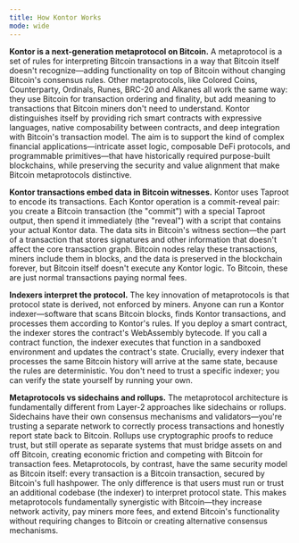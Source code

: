 ```yaml
---
title: How Kontor Works
mode: wide
---
```


**Kontor is a next-generation metaprotocol on Bitcoin.** A metaprotocol is a set of rules for interpreting Bitcoin transactions in a way that Bitcoin itself doesn't recognize—adding functionality on top of Bitcoin without changing Bitcoin's consensus rules. Other metaprotocols, like Colored Coins, Counterparty, Ordinals, Runes, BRC-20 and Alkanes all work the same way: they use Bitcoin for transaction ordering and finality, but add meaning to transactions that Bitcoin miners don't need to understand. Kontor distinguishes itself by providing rich smart contracts with expressive languages, native composability between contracts, and deep integration with Bitcoin's transaction model. The aim is to support the kind of complex financial applications—intricate asset logic, composable DeFi protocols, and programmable primitives—that have historically required purpose-built blockchains, while preserving the security and value alignment that make Bitcoin metaprotocols distinctive.


**Kontor transactions embed data in Bitcoin witnesses.** Kontor uses Taproot to encode its transactions. Each Kontor operation is a commit-reveal pair: you create a Bitcoin transaction (the "commit") with a special Taproot output, then spend it immediately (the "reveal") with a script that contains your actual Kontor data. The data sits in Bitcoin's witness section—the part of a transaction that stores signatures and other information that doesn't affect the core transaction graph. Bitcoin nodes relay these transactions, miners include them in blocks, and the data is preserved in the blockchain forever, but Bitcoin itself doesn't execute any Kontor logic. To Bitcoin, these are just normal transactions paying normal fees.

**Indexers interpret the protocol.** The key innovation of metaprotocols is that protocol state is derived, not enforced by miners. Anyone can run a Kontor indexer—software that scans Bitcoin blocks, finds Kontor transactions, and processes them according to Kontor's rules. If you deploy a smart contract, the indexer stores the contract's WebAssembly bytecode. If you call a contract function, the indexer executes that function in a sandboxed environment and updates the contract's state. Crucially, every indexer that processes the same Bitcoin history will arrive at the same state, because the rules are deterministic. You don't need to trust a specific indexer; you can verify the state yourself by running your own.

**Metaprotocols vs sidechains and rollups.** The metaprotocol architecture is fundamentally different from Layer-2 approaches like sidechains or rollups. Sidechains have their own consensus mechanisms and validators—you're trusting a separate network to correctly process transactions and honestly report state back to Bitcoin. Rollups use cryptographic proofs to reduce trust, but still operate as separate systems that must bridge assets on and off Bitcoin, creating economic friction and competing with Bitcoin for transaction fees. Metaprotocols, by contrast, have the same security model as Bitcoin itself: every transaction is a Bitcoin transaction, secured by Bitcoin's full hashpower. The only difference is that users must run or trust an additional codebase (the indexer) to interpret protocol state. This makes metaprotocols fundamentally synergistic with Bitcoin—they increase network activity, pay miners more fees, and extend Bitcoin's functionality without requiring changes to Bitcoin or creating alternative consensus mechanisms.
